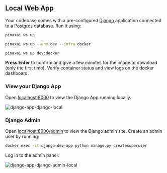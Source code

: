 ## Local Web App

Your codebase comes with a pre-configured [Django](https://www.djangoproject.com/) application connected to a [Postgres](https://www.postgresql.org/) database. Run it using:

<CodeGroup>

```bash terminal
pinaxai ws up
```

```bash full options
pinaxai ws up --env dev --infra docker
```

```bash shorthand
pinaxai ws up dev:docker
```

</CodeGroup>

**Press Enter** to confirm and give a few minutes for the image to download (only the first time). Verify container status and view logs on the docker dashboard.

### View your Django App

Open [localhost:8000](http://localhost:8000) to view the Django App running locally.

![django-app-django-local](/images/django-app-django-local.png)

### Django Admin

Open [localhost:8000/admin](http://localhost:8000/admin) to view the Django admin site. Create an admin user by running:

```bash
docker exec -it django-dev-app python manage.py createsuperuser
```

Log in to the admin panel:

![django-app-django-admin-local](/images/django-app-django-admin-local.png)
